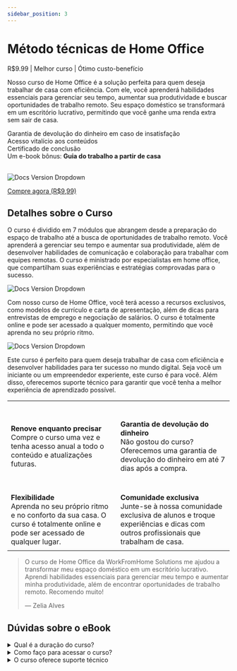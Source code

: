 ```yaml
---
sidebar_position: 3
---
```


# Método técnicas de Home Office
R$9.99 <icon icon="fa-solid fa-star" size="lg" color="#ffbb00" /><icon icon="fa-solid fa-star" size="lg" color="#ffbb00" /><icon icon="fa-solid fa-star" size="lg" color="#ffbb00" /><icon icon="fa-solid fa-star" size="lg" color="#ffbb00" /><icon icon="fa-solid fa-star" size="lg" color="#ffbb00" />
  | Melhor curso | Ótimo custo-benefício

Nosso curso de Home Office é a solução perfeita para quem deseja trabalhar de casa com eficiência. Com ele, você aprenderá habilidades essenciais para gerenciar seu tempo, aumentar sua produtividade e buscar oportunidades de trabalho remoto. Seu espaço doméstico se transformará em um escritório lucrativo, permitindo que você ganhe uma renda extra sem sair de casa.

<icon icon="fa-regulard fa-circle-check" size="lg" color="#00d652" /> Garantia de devolução do dinheiro em caso de insatisfação<br/>
<icon icon="fa-regulard fa-circle-check" size="lg" color="#00d652" /> Acesso vitalício aos conteúdos<br/>
<icon icon="fa-regulard fa-circle-check" size="lg" color="#00d652" /> Certificado de conclusão <br/>
<icon icon="fa-regulard fa-circle-check" size="lg" color="#00d652" /> Um e-book bônus: <b>Guia do trabalho a partir de casa</b> <br/><br/>

![Docs Version Dropdown](./img/homeOffice1.jpg#rounded)

[<Link className="button button--primary button--lg"> Compre agora (R$9,99)</Link>](https://pay.kiwify.com.br/m4bbBZP)

## Detalhes sobre o Curso

O curso é dividido em 7 módulos que abrangem desde a preparação do espaço de trabalho até a busca de oportunidades de trabalho remoto. Você aprenderá a gerenciar seu tempo e aumentar sua produtividade, além de desenvolver habilidades de comunicação e colaboração para trabalhar com equipes remotas. O curso é ministrado por especialistas em home office, que compartilham suas experiências e estratégias comprovadas para o sucesso.

![Docs Version Dropdown](./img/homeOffice2.jpg#rounded)

Com nosso curso de Home Office, você terá acesso a recursos exclusivos, como modelos de currículo e carta de apresentação, além de dicas para entrevistas de emprego e negociação de salários. O curso é totalmente online e pode ser acessado a qualquer momento, permitindo que você aprenda no seu próprio ritmo.

![Docs Version Dropdown](./img/homeOffice3.jpg#rounded)

Este curso é perfeito para quem deseja trabalhar de casa com eficiência e desenvolver habilidades para ter sucesso no mundo digital. Seja você um iniciante ou um empreendedor experiente, este curso é para você.  Além disso, oferecemos suporte técnico para garantir que você tenha a melhor experiência de aprendizado possível.<br/>


|   |  |
| ------------- | ------------- |
| <icon icon="fa-regulard fa-circle-check" size="2xl"/><br/><br/><b>Renove enquanto precisar</b><br/>Compre o curso uma vez e tenha acesso anual a todo o conteúdo e atualizações futuras. | <icon icon="fa-regulard fa-circle-arrow-up" size="2xl"/><br/><br/><b>Garantia de devolução do dinheiro</b><br/>Não gostou do curso? Oferecemos uma garantia de devolução do dinheiro em até 7 dias após a compra. |
| <icon icon="fa-regulard fa-circle-play" size="2xl"/><br/><br/><b>Flexibilidade</b><br/>Aprenda no seu próprio ritmo e no conforto da sua casa. O curso é totalmente online e pode ser acessado de qualquer lugar. | <icon icon="fa-regulard fa-circle-plus" size="2xl"/><br/><br/><b>Comunidade exclusiva</b><br/>Junte-se à nossa comunidade exclusiva de alunos e troque experiências e dicas com outros profissionais que trabalham de casa. |
|   |  |

> O curso de Home Office da WorkFromHome Solutions me ajudou a transformar meu espaço doméstico em um escritório lucrativo. Aprendi habilidades essenciais para gerenciar meu tempo e aumentar minha produtividade, além de encontrar oportunidades de trabalho remoto. Recomendo muito!
>
> — Zelia Alves

## Dúvidas sobre o eBook

<details>
<summary>Qual é a duração do curso?</summary>
<div>O curso é autoinstrucional, ou seja, você pode completá-lo no seu próprio ritmo. A duração pode variar de acordo com o tempo que você dedica a ele.</div>
</details>
<details>
<summary>Como faço para acessar o curso?</summary>
<div>Após a compra, você receberá um e-mail com as instruções para acessar o curso.</div>
</details>
<details>
<summary>O curso oferece suporte técnico</summary>
<div>Sim. Nossa equipe de suporte ao cliente está disponível 24 horas por dia, 7 dias por semana, para responder a quaisquer perguntas que você possa ter. Você pode entrar em contato conosco por e-mail ou chat ao vivo em nosso site.</div>
</details>
